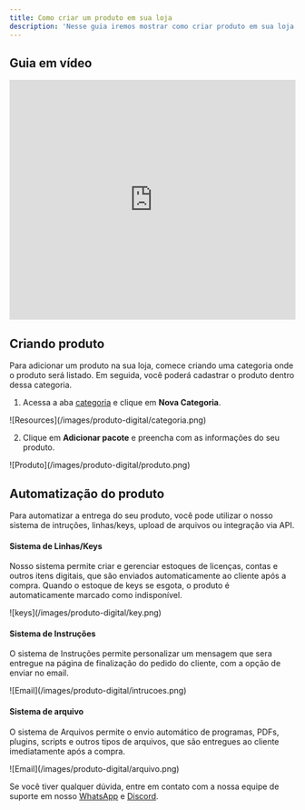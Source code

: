 ```yaml
---
title: Como criar um produto em sua loja
description: 'Nesse guia iremos mostrar como criar produto em sua loja.'
---
```


## Guia em vídeo

<iframe
  width="100%"
  height="422"
  src="https://www.youtube.com/embed/WMYrQ7hiNjg?si=AB11N_JAOi_4pqts"
  title="YouTube video player"
  frameborder="0"
  allow="accelerometer; autoplay; clipboard-write; encrypted-media; gyroscope; picture-in-picture"
  allowfullscreen
></iframe>

## Criando produto

Para adicionar um produto na sua loja, comece criando uma categoria onde o produto será listado. Em seguida, você poderá cadastrar o produto dentro dessa categoria.

1. Acessa a aba [categoria](https://app.centralcart.com.br/categories) e clique em **Nova Categoria**.

<Frame>
  ![Resources](/images/produto-digital/categoria.png)
</Frame>

2. Clique em **Adicionar pacote** e preencha com as informações do seu produto.

<Frame>
  ![Produto](/images/produto-digital/produto.png)
</Frame>

## Automatização do produto
Para automatizar a entrega do seu produto, você pode utilizar o nosso sistema de intruções, linhas/keys, upload de arquivos ou integração via API.

#### Sistema de Linhas/Keys

Nosso sistema permite criar e gerenciar estoques de licenças, contas e outros itens digitais, que são enviados automaticamente ao cliente após a compra. 
Quando o estoque de keys se esgota, o produto é automaticamente marcado como indisponível.

<Frame>
  ![keys](/images/produto-digital/key.png)
</Frame>

#### Sistema de Instruções
O sistema de Instruções permite personalizar um mensagem que sera entregue na página de finalização do pedido do cliente, com a opção de enviar no email.
<Frame>
  ![Email](/images/produto-digital/intrucoes.png)
</Frame>

#### Sistema de arquivo
O sistema de Arquivos permite o envio automático de programas, PDFs, plugins, scripts e outros tipos de arquivos, que são entregues ao cliente imediatamente após a compra.

<Frame>
  ![Email](/images/produto-digital/arquivo.png)
</Frame>

<Check>Se você tiver qualquer dúvida, entre em contato com a nossa equipe de suporte
em nosso [WhatsApp](https://api.whatsapp.com/send/?phone=5515992647447&text=Ol%C3%A1%2C+tenho+d%C3%BAvidas+sobre+a+CentralCart&type=phone_number&app_absent=0) 
e [Discord](https://centralcart.com.br/discord).</Check>
